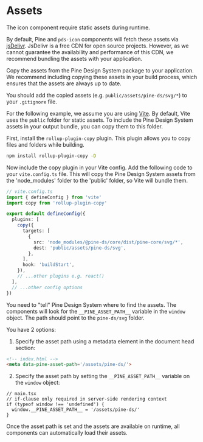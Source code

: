 
<Meta title="Guides/Assets"/>

# Assets

The icon component require static assets during runtime.

By default, Pine and `pds-icon` components will fetch these assets via [jsDelivr](https://www.jsdelivr.com/). JsDelivr is a free CDN for open source projects. However, as we cannot guarantee the availability and performance of this CDN, we recommend bundling the assets with your application.

Copy the assets from the Pine Design System package to your application. We recommend including copying these assets in your build process, which ensures that the assets are always up to date.


  You should add the copied assets (e.g. <code>public/assets/pine-ds/svg/*</code>) to your <code>.gitignore</code> file.

For the following example, we assume you are using [Vite](https://vitejs.dev/). By default, Vite uses the `public` folder for static assets. To include the Pine Design System assets in your output bundle, you can copy them to this folder.

First, install the `rollup-plugin-copy` plugin. This plugin allows you to copy files and folders while building.

```sh
npm install rollup-plugin-copy -D
```

Now include the copy plugin in your Vite config. Add the following code to your `vite.config.ts` file. This will copy the Pine Design System assets from the 'node_modules' folder to the 'public' folder, so Vite will bundle them.

```ts
// vite.config.ts
import { defineConfig } from 'vite'
import copy from 'rollup-plugin-copy'

export default defineConfig({
  plugins: [
    copy({
      targets: [
        {
          src: 'node_modules/@pine-ds/core/dist/pine-core/svg/*',
          dest: 'public/assets/pine-ds/svg',
        },
      ],
      hook: 'buildStart',
    }),
    // ...other plugins e.g. react()
  ],
  // ...other config options
})
```

You need to "tell" Pine Design System where to find the assets. The components will look for the `__PINE_ASSET_PATH__` variable in the `window` object. The path should point to the `pine-ds/svg` folder.

You have 2 options:

1. Specify the asset path using a metadata element in the document head section:

```html
<!-- index.html -->
<meta data-pine-asset-path='/assets/pine-ds/'>
```

2. Specify the asset path by setting the `__PINE_ASSET_PATH__` variable on the `window` object:

```tsx
// main.tsx
// if-clause only required in server-side rendering context
if (typeof window !== 'undefined') {
  window.__PINE_ASSET_PATH__ = '/assets/pine-ds/'
}
```

Once the asset path is set and the assets are available on runtime, all components can automatically load their assets.
